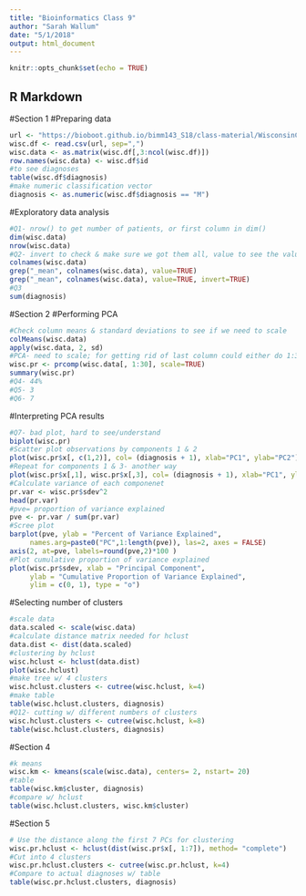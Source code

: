 ```yaml
---
title: "Bioinformatics Class 9"
author: "Sarah Wallum"
date: "5/1/2018"
output: html_document
---
```


```r
knitr::opts_chunk$set(echo = TRUE)
```

## R Markdown

#Section 1
#Preparing data 
```r
url <- "https://bioboot.github.io/bimm143_S18/class-material/WisconsinCancer.csv"
wisc.df <- read.csv(url, sep=",")
wisc.data <- as.matrix(wisc.df[,3:ncol(wisc.df)])
row.names(wisc.data) <- wisc.df$id
#to see diagnoses
table(wisc.df$diagnosis)
#make numeric classification vector 
diagnosis <- as.numeric(wisc.df$diagnosis == "M") 
```

#Exploratory data analysis 
```r
#Q1- nrow() to get number of patients, or first column in dim()
dim(wisc.data)
nrow(wisc.data)
#Q2- invert to check & make sure we got them all, value to see the values w/ mean in it 
colnames(wisc.data)
grep("_mean", colnames(wisc.data), value=TRUE)
grep("_mean", colnames(wisc.data), value=TRUE, invert=TRUE)
#Q3
sum(diagnosis)
```

#Section 2
#Performing PCA 
```r
#Check column means & standard deviations to see if we need to scale
colMeans(wisc.data)
apply(wisc.data, 2, sd)
#PCA- need to scale; for getting rid of last column could either do 1:30 or -31
wisc.pr <- prcomp(wisc.data[, 1:30], scale=TRUE)
summary(wisc.pr)
#Q4- 44%
#Q5- 3
#Q6- 7
```

#Interpreting PCA results 
```r
#Q7- bad plot, hard to see/understand
biplot(wisc.pr)
#Scatter plot observations by components 1 & 2
plot(wisc.pr$x[, c(1,2)], col= (diagnosis + 1), xlab="PC1", ylab="PC2")
#Repeat for components 1 & 3- another way 
plot(wisc.pr$x[,1], wisc.pr$x[,3], col= (diagnosis + 1), xlab="PC1", ylab="PC3")
#Calculate variance of each componenet
pr.var <- wisc.pr$sdev^2
head(pr.var)
#pve= proportion of variance explained
pve <- pr.var / sum(pr.var)
#Scree plot 
barplot(pve, ylab = "Percent of Variance Explained",
     names.arg=paste0("PC",1:length(pve)), las=2, axes = FALSE)
axis(2, at=pve, labels=round(pve,2)*100 )
#Plot cumulative proportion of variance explained
plot(wisc.pr$sdev, xlab = "Principal Component", 
     ylab = "Cumulative Proportion of Variance Explained", 
     ylim = c(0, 1), type = "o")
```

#Selecting number of clusters
```r
#scale data 
data.scaled <- scale(wisc.data)
#calculate distance matrix needed for hclust
data.dist <- dist(data.scaled)
#clustering by hclust
wisc.hclust <- hclust(data.dist)
plot(wisc.hclust)
#make tree w/ 4 clusters
wisc.hclust.clusters <- cutree(wisc.hclust, k=4)
#make table
table(wisc.hclust.clusters, diagnosis)
#Q12- cutting w/ different numbers of clusters
wisc.hclust.clusters <- cutree(wisc.hclust, k=8)
table(wisc.hclust.clusters, diagnosis)
```

#Section 4
```r
#k means
wisc.km <- kmeans(scale(wisc.data), centers= 2, nstart= 20)
#table
table(wisc.km$cluster, diagnosis)
#compare w/ hclust
table(wisc.hclust.clusters, wisc.km$cluster)
```

#Section 5
```r
# Use the distance along the first 7 PCs for clustering 
wisc.pr.hclust <- hclust(dist(wisc.pr$x[, 1:7]), method= "complete")
#Cut into 4 clusters
wisc.pr.hclust.clusters <- cutree(wisc.pr.hclust, k=4)
#Compare to actual diagnoses w/ table 
table(wisc.pr.hclust.clusters, diagnosis)
```

